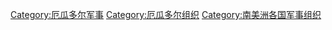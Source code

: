 [[Category:厄瓜多尔军事|Category:厄瓜多尔军事]]
[[Category:厄瓜多尔组织|Category:厄瓜多尔组织]]
[[Category:南美洲各国军事组织|Category:南美洲各国军事组织]]